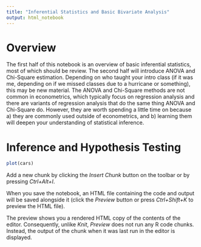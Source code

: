 ```yaml
---
title: "Inferential Statistics and Basic Bivariate Analysis"
output: html_notebook
---
```


# Overview

The first half of this notebook is an overview of basic inferential statistics, most of which should be review. The second half will introduce ANOVA and Chi-Square estimation.  Depending on who taught your intro class (if it was me, depending on if we missed classes due to a hurricane or something), this may be new material.  The ANOVA and Chi-Square methods are not common in econometrics, which typically focus on regression analysis and there are variants of regression analysis that do the same thing ANOVA and Chi-Square do. However, they are worth spending a little time on because a) they are commonly used outside of econometrics, and b) learning them will deepen your understanding of statistical inference.

# Inference and Hypothesis Testing
 
 
```r
plot(cars)
```

Add a new chunk by clicking the *Insert Chunk* button on the toolbar or by pressing *Ctrl+Alt+I*.

When you save the notebook, an HTML file containing the code and output will be saved alongside it (click the *Preview* button or press *Ctrl+Shift+K* to preview the HTML file).

The preview shows you a rendered HTML copy of the contents of the editor. Consequently, unlike *Knit*, *Preview* does not run any R code chunks. Instead, the output of the chunk when it was last run in the editor is displayed.
